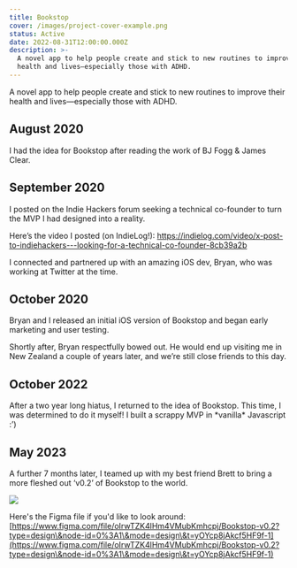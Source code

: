 ```yaml
---
title: Bookstop
cover: /images/project-cover-example.png
status: Active
date: 2022-08-31T12:00:00.000Z
description: >-
  A novel app to help people create and stick to new routines to improve their
  health and lives—especially those with ADHD.
---
```


A novel app to help people create and stick to new routines to improve their health and lives—especially those with ADHD.

## August 2020

I had the idea for Bookstop after reading the work of BJ Fogg & James Clear.

## September 2020

I posted on the Indie Hackers forum seeking a technical co-founder to turn the MVP I had designed into a reality.

Here’s the video I posted (on IndieLog!):
https://indielog.com/video/x-post-to-indiehackers---looking-for-a-technical-co-founder-8cb39a2b

I connected and partnered up with an amazing iOS dev, Bryan, who was working at Twitter at the time.

## October 2020

Bryan and I released an initial iOS version of Bookstop and began early marketing and user testing.

Shortly after, Bryan respectfully bowed out. He would end up visiting me in New Zealand a couple of years later, and we’re still close friends to this day.

## October 2022

After a two year long hiatus, I returned to the idea of Bookstop. This time, I was determined to do it myself!
I built a scrappy MVP in \*vanilla\* Javascript :’)

## May 2023

A further 7 months later, I teamed up with my best friend Brett to bring a more fleshed out ‘v0.2’ of Bookstop to the world.

![](</images/Monosnap Bookstop v0.2 - Figma 2023-10-16 12.26.55.png>)

Here's the Figma file if you'd like to look around: [https://www.figma.com/file/oIrwTZK4lHm4VMubKmhcpj/Bookstop-v0.2?type=design\&node-id=0%3A1\&mode=design\&t=yOYcp8jAkcf5HF9f-1](https://www.figma.com/file/oIrwTZK4lHm4VMubKmhcpj/Bookstop-v0.2?type=design\&node-id=0%3A1\&mode=design\&t=yOYcp8jAkcf5HF9f-1)
